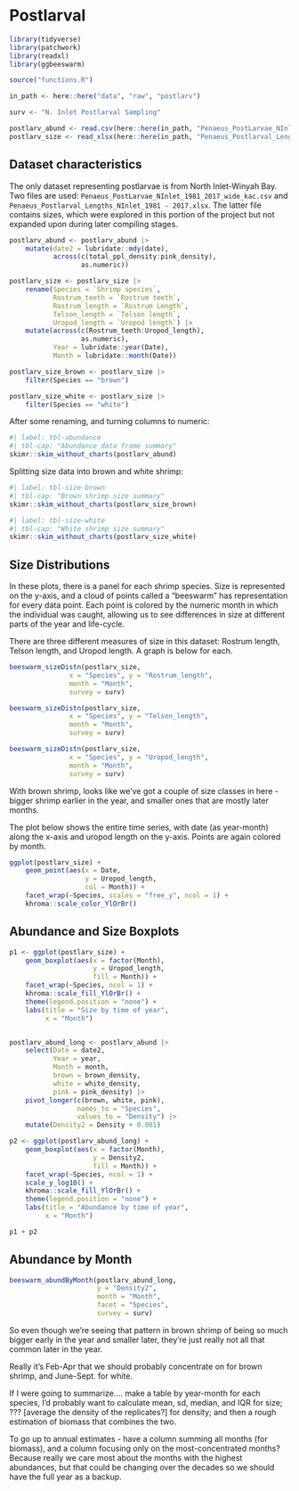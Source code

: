 # Postlarval  

```r
library(tidyverse)
library(patchwork)
library(readxl)
library(ggbeeswarm)

source("functions.R")

in_path <- here::here("data", "raw", "postlarv")

surv <- "N. Inlet Postlarval Sampling"
```

```r
postlarv_abund <- read.csv(here::here(in_path, "Penaeus_PostLarvae_NInlet_1981_2017_wide_kac.csv"))
postlarv_size <- read_xlsx(here::here(in_path, "Penaeus_Postlarval_Lengths_NInlet_1981 - 2017.xlsx"))
```

##  Dataset characteristics  

The only dataset representing postlarvae is from North Inlet-Winyah Bay. Two files are used: `Penaeus_PostLarvae_NInlet_1981_2017_wide_kac.csv` and `Penaeus_Postlarval_Lengths_NInlet_1981 - 2017.xlsx`. The latter file contains sizes, which were explored in this portion of the project but not expanded upon during later compiling stages. 


```r
postlarv_abund <- postlarv_abund |> 
    mutate(date2 = lubridate::mdy(date),
           across(c(total_ppl_density:pink_density),
                  as.numeric))

postlarv_size <- postlarv_size |> 
    rename(Species = `Shrimp species`,
           Rostrum_teeth = `Rostrum teeth`,
           Rostrum_length = `Rostrum Length`,
           Telson_length = `Telson length`,
           Uropod_length = `Uropod length`) |> 
    mutate(across(c(Rostrum_teeth:Uropod_length),
                  as.numeric),
           Year = lubridate::year(Date),
           Month = lubridate::month(Date))

postlarv_size_brown <- postlarv_size |> 
    filter(Species == "brown")

postlarv_size_white <- postlarv_size |> 
    filter(Species == "white")
```

After some renaming, and turning columns to numeric:  

```r
#| label: tbl-abundance
#| tbl-cap: "Abundance data frame summary"
skimr::skim_without_charts(postlarv_abund)
```

Splitting size data into brown and white shrimp:  

```r
#| label: tbl-size-brown
#| tbl-cap: "Brown shrimp size summary"
skimr::skim_without_charts(postlarv_size_brown)
```

```r
#| label: tbl-size-white
#| tbl-cap: "White shrimp size summary"
skimr::skim_without_charts(postlarv_size_white)
```

## Size Distributions  

In these plots, there is a panel for each shrimp species. Size is represented on the y-axis, and a cloud of points called a "beeswarm" has representation for every data point. Each point is colored by the numeric month in which the individual was caught, allowing us to see differences in size at different parts of the year and life-cycle.  

There are three different measures of size in this dataset: Rostrum length, Telson length, and Uropod length. A graph is below for each.  

```r
beeswarm_sizeDistn(postlarv_size, 
               x = "Species", y = "Rostrum_length",
               month = "Month",
               survey = surv)

beeswarm_sizeDistn(postlarv_size, 
               x = "Species", y = "Telson_length",
               month = "Month",
               survey = surv)

beeswarm_sizeDistn(postlarv_size, 
               x = "Species", y = "Uropod_length",
               month = "Month",
               survey = surv)
```

With brown shrimp, looks like we've got a couple of size classes in here - bigger shrimp earlier in the year, and smaller ones that are mostly later months.

The plot below shows the entire time series, with date (as year-month) along the x-axis and uropod length on the y-axis. Points are again colored by month.  

```r
ggplot(postlarv_size) +
    geom_point(aes(x = Date,
                   y = Uropod_length,
                   col = Month)) +
    facet_wrap(~Species, scales = "free_y", ncol = 1) +
    khroma::scale_color_YlOrBr()
```


## Abundance and Size Boxplots  

```r
p1 <- ggplot(postlarv_size) +
    geom_boxplot(aes(x = factor(Month),
                     y = Uropod_length,
                     fill = Month)) +
    facet_wrap(~Species, ncol = 1) +
    khroma::scale_fill_YlOrBr() +
    theme(legend.position = "none") +
    labs(title = "Size by time of year",
         x = "Month")


postlarv_abund_long <- postlarv_abund |> 
    select(Date = date2,
           Year = year,
           Month = month,
           brown = brown_density,
           white = white_density,
           pink = pink_density) |> 
    pivot_longer(c(brown, white, pink),
                 names_to = "Species",
                 values_to = "Density") |> 
    mutate(Density2 = Density + 0.001)

p2 <- ggplot(postlarv_abund_long) +
    geom_boxplot(aes(x = factor(Month),
                     y = Density2,
                     fill = Month)) +
    facet_wrap(~Species, ncol = 1) +
    scale_y_log10() +
    khroma::scale_fill_YlOrBr() +
    theme(legend.position = "none") +
    labs(title = "Abundance by time of year",
         x = "Month")

p1 + p2
```

## Abundance by Month  

```r
beeswarm_abundByMonth(postlarv_abund_long,
                      y = "Density2",
                      month = "Month",
                      facet = "Species",
                      survey = surv) 
```


So even though we're seeing that pattern in brown shrimp of being so much bigger early in the year and smaller later, they're just really not all that common later in the year.  

Really it's Feb-Apr that we should probably concentrate on for brown shrimp, and June-Sept. for white.  

If I were going to summarize.... make a table by year-month for each species, I'd probably want to calculate mean, sd, median, and IQR for size; ??? [average the density of the replicates?] for density; and then a rough estimation of biomass that combines the two.  

To go up to annual estimates - have a column summing all months (for biomass), and a column focusing only on the most-concentrated months? Because really we care most about the months with the highest abundances, but that could be changing over the decades so we should have the full year as a backup.  

